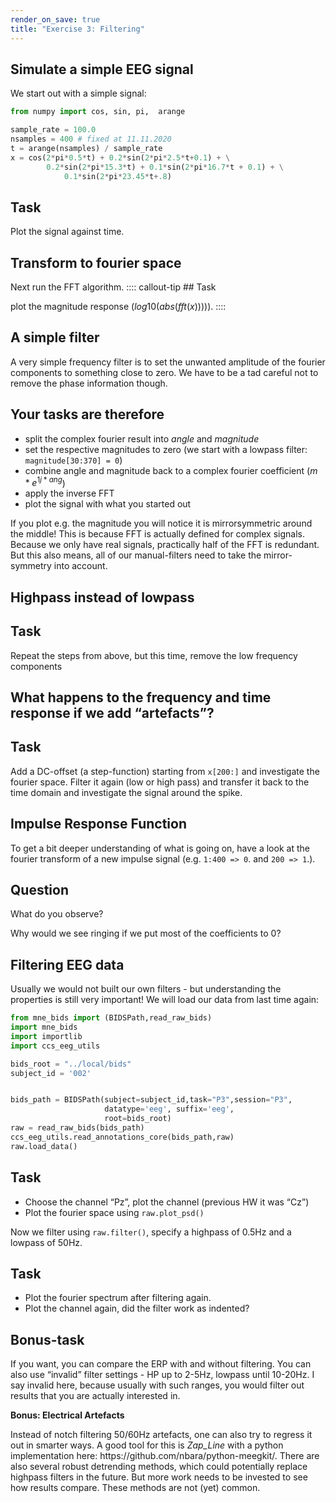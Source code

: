 ```yaml
---
render_on_save: true
title: "Exercise 3: Filtering"
---
```



## Simulate a simple EEG signal
We start out with a simple signal:

```python
from numpy import cos, sin, pi,  arange

sample_rate = 100.0
nsamples = 400 # fixed at 11.11.2020
t = arange(nsamples) / sample_rate
x = cos(2*pi*0.5*t) + 0.2*sin(2*pi*2.5*t+0.1) + \
        0.2*sin(2*pi*15.3*t) + 0.1*sin(2*pi*16.7*t + 0.1) + \
            0.1*sin(2*pi*23.45*t+.8)
```   

::: callout-tip
## Task
Plot the signal against time.
:::


## Transform to fourier space

Next run the FFT algorithm.
:::: callout-tip
## Task

plot the magnitude response ($log10(abs(fft(x))))$).
::::

## A simple filter

A very simple frequency filter is to set the unwanted amplitude of the fourier components to something close to zero.  We have to be a tad careful not to remove the phase information though.



:::: callout-tip
## Your tasks are therefore

- split the complex fourier result into *angle* and *magnitude* 
- set the respective magnitudes to zero (we start with a lowpass filter: `magnitude[30:370] = 0`)
- combine angle and magnitude back to a complex fourier coefficient ($m*e^{1j*ang}$)
- apply the inverse FFT
- plot the signal with what you started out
::::

::: callout-note
If you plot e.g. the magnitude you will notice it is mirrorsymmetric around the middle! This is because FFT is actually defined for complex signals. Because we only have real signals, practically half of the FFT is redundant. But this also means, all of our manual-filters need to take the mirror-symmetry into account.
:::

## Highpass instead of lowpass
:::: callout-tip
## Task
Repeat the steps from above, but this time, remove the low frequency components

:::: 


## What happens to the frequency and time response if we add "artefacts"?
:::: callout-tip
## Task

Add a DC-offset (a step-function) starting from `x[200:]` and investigate the fourier space. Filter it again (low or high pass) and transfer it back to the time domain and investigate the signal around the spike.
::::

## Impulse Response Function
To get a bit deeper understanding of what is going on, have a look at the fourier transform of a new impulse signal (e.g. `1:400 => 0`. and `200 => 1`.). 

:::: callout-tip
## Question

What do you observe?

Why would we see ringing if we put most of the coefficients to 0?
::::

## Filtering EEG data
Usually we would not built our own filters - but understanding the properties is still very important! We will load our data from last time again:

```python
from mne_bids import (BIDSPath,read_raw_bids)
import mne_bids
import importlib
import ccs_eeg_utils

bids_root = "../local/bids"
subject_id = '002'


bids_path = BIDSPath(subject=subject_id,task="P3",session="P3",
                     datatype='eeg', suffix='eeg',
                     root=bids_root)
raw = read_raw_bids(bids_path)
ccs_eeg_utils.read_annotations_core(bids_path,raw)
raw.load_data()
```

:::: callout-tip
## Task

- Choose the channel "Pz", plot the channel (previous HW it was "Cz")
- Plot the fourier space using `raw.plot_psd()`
::::

Now we filter using `raw.filter()`, specify a highpass of 0.5Hz and a lowpass of 50Hz. 

:::: callout-tip
## Task
- Plot the fourier spectrum after filtering again.
- Plot the channel again, did the filter work as indented?

::::

::: callout-note
## Bonus-task

 If you want, you can compare the ERP with and without filtering. You can also use "invalid" filter settings - HP up to 2-5Hz, lowpass until 10-20Hz. I say invalid here, because usually with such ranges, you would filter out results that you are actually interested in.

**Bonus: Electrical Artefacts**

Instead of notch filtering 50/60Hz artefacts, one can also try to regress it out in smarter ways. A good tool for this is *Zap_Line* with a python implementation here: https://github.com/nbara/python-meegkit/. There are also several robust detrending methods, which could potentially replace highpass filters in the future. But more work needs to be invested to see how results compare. These methods are not (yet) common.
:::